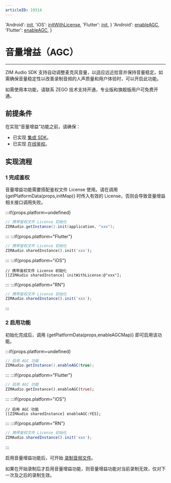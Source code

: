 ```yaml
---
articleID: 19314
---
```



  'Android': <a href='@init' target='_blank'>init</a>,
  'iOS': <a href='@initWithLicense' target='_blank'>initWithLicense</a>,
  'Flutter': <a href='https://pub.dev/documentation/zego_zim_audio/latest/zego_zim_audio/ZIMAudio/init.html' target='_blank'>init</a>,
}
  'Android': <a href='@enableAGC' target='_blank'>enableAGC</a>,
  'Flutter': <a href='https://pub.dev/documentation/zego_zim_audio/latest/zego_zim_audio/ZIMAudio/enableAGC.html' target='_blank'>enableAGC</a>,
}

# 音量增益（AGC）

- - -

ZIM Audio SDK 支持自动调整麦克风音量，以适应远近拾音并保持音量稳定。如需确保音量稳定性以改善录制音频的人声质量和用户体验时，可以开启此功能。

<Warning title="Warning">

如需使用本功能，请联系 ZEGO 技术支持开通，专业版和旗舰版用户可免费开通。
</Warning>

## 前提条件

在实现“音量增益”功能之前，请确保：
- 已实现 [集成 SDK](./Integrate%20the%20ZIM%20Audio%20SDK.mdx)。
- 已实现 [在线鉴权](./Implement%20online%20authentication.mdx)。


## 实现流程

### 1 完成鉴权

音量增益功能需要搭配鉴权文件 License 使用。请在调用 {getPlatformData(props,initMap)} 时传入有效的 License，否则会导致音量增益相关接口调用失败。

:::if{props.platform=undefined}

```java
// 携带鉴权文件 License 初始化
ZIMAudio.getInstance().init(application, "xxx");
```
:::
:::if{props.platform="Flutter"}

```dart
// 携带鉴权文件 License 初始化
ZIMAudio.sharedInstance().init('xxx');
```
:::
:::if{props.platform="iOS"}

```objc
// 携带鉴权文件 License 初始化
[[ZIMAudio sharedInstance] initWithLicense:@"xxx"];
```
:::
:::if{props.platform="RN"}
```javascript
// 携带鉴权文件 License 初始化
ZIMAudio.sharedInstance().init('xxx');
```
:::

### 2 启用功能

初始化完成后，调用 {getPlatformData(props,enableAGCMap)} 即可启用该功能。

:::if{props.platform=undefined}

```java
// 启用 AGC 功能
ZIMAudio.getInstance().enableAGC(true);
```
:::
:::if{props.platform="Flutter"}
```dart
// 启用 AGC 功能
ZIMAudio.getInstance().enableAGC(true);
```
:::
:::if{props.platform="iOS"}

```objc
// 启用 AGC 功能
[[ZIMAudio sharedInstance] enableAGC:YES];
```
:::
:::if{props.platform="RN"}
```javascript
// 携带鉴权文件 License 初始化
ZIMAudio.sharedInstance().init('xxx');
```
:::

启用音量增益功能后，可开始 [录制音频文件](./Send%20and%20receive%20audio%20messages.mdx#4-录制音频文件)。

<Note title="Note">

如果在开始录制后才启用音量增益功能，则音量增益功能对当前录制无效，仅对下一次及之后的录制生效。
</Note>